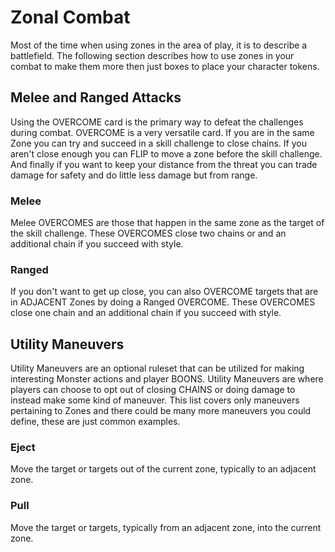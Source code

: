 # Zonal Combat

Most of the time when using zones in the area of play, it is to describe a battlefield. The following section describes how to use zones in your combat to make them more then just boxes to place your character tokens.

## Melee and Ranged Attacks

Using the OVERCOME card is the primary way to defeat the challenges during combat. OVERCOME is a very versatile card. If you are in the same Zone you can try and succeed in a skill challenge to close chains. If you aren't close enough you can FLIP to move a zone before the skill challenge. And finally if you want to keep your distance from the threat you can trade damage for safety and do little less damage but from range.

### Melee

Melee OVERCOMES are those that happen in the same zone as the target of the skill challenge. These OVERCOMES close two chains or and an additional chain if you succeed with style.

### Ranged

If you don't want to get up close, you can also OVERCOME targets that are in ADJACENT Zones by doing a Ranged OVERCOME. These OVERCOMES close one chain and an additional chain if you succeed with style.

## Utility Maneuvers

Utility Maneuvers are an optional ruleset that can be utilized for making interesting Monster actions and player BOONS. Utility Maneuvers are where players can choose to opt out of closing CHAINS or doing damage to instead make some kind of maneuver. This list covers only maneuvers pertaining to Zones and there could be many more maneuvers you could define, these are just common examples.

### Eject

Move the target or targets out of the current zone, typically to an adjacent zone.

### Pull

Move the target or targets, typically from an adjacent zone, into the current zone.
